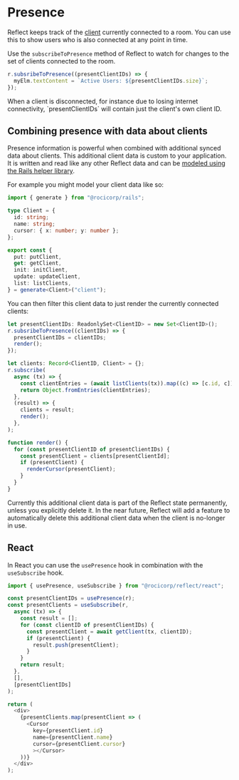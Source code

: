 
# Presence

Reflect keeps track of the [client](./rooms#clients) currently connected to a room. You can use
this to show users who is also connected at any point in time.

Use the `subscribeToPresence` method of Reflect to watch for changes to the set of clients connected to the room.

```ts
r.subsribeToPresence((presentClientIDs) => {
  myElm.textContent = `Active Users: ${presentClientIDs.size}`;
});
```

<Callout type="info">
  When a client is disconnected, for instance due to losing internet
  connectivity, `presentClientIDs` will contain just the client's own client ID.
</Callout>

## Combining presence with data about clients

Presence information is powerful when combined with additional synced data about clients.
This additional client data is custom to your application. It is written and read
like any other Reflect data and can be [modeled using the Rails helper library](./data-modeling).

For example you might model your client data like so:

```ts
import { generate } from "@rocicorp/rails";

type Client = {
  id: string;
  name: string;
  cursor: { x: number; y: number };
};

export const {
  put: putClient,
  get: getClient,
  init: initClient,
  update: updateClient,
  list: listClients,
} = generate<Client>("client");
```

You can then filter this client data to just render the currently connected clients:

```ts
let presentClientIDs: ReadonlySet<ClientID> = new Set<ClientID>();
r.subsribeToPresence((clientIDs) => {
  presentClientIDs = clientIDs;
  render();
});

let clients: Record<ClientID, Client> = {};
r.subscribe(
  async (tx) => {
    const clientEntries = (await listClients(tx)).map((c) => [c.id, c]);
    return Object.fromEntries(clientEntries);
  },
  (result) => {
    clients = result;
    render();
  },
);

function render() {
  for (const presentClientID of presentClientIDs) {
    const presentClient = clients[presentClientId];
    if (presentClient) {
      renderCursor(presentClient);
    }
  }
}
```

<Callout type="info">
  Currently this additional client data is part of the Reflect state
  permanently, unless you explicitly delete it. In the near future, Reflect will
  add a feature to automatically delete this additional client data when the
  client is no-longer in use.
</Callout>

## React

In React you can use the `usePresence` hook in combination with the `useSubscribe` hook.

```ts
import { usePresence, useSubscribe } from "@rocicorp/reflect/react";

const presentClientIDs = usePresence(r);
const presentClients = useSubscribe(r,
  async (tx) => {
    const result = [];
    for (const clientID of presentClientIDs) {
      const presentClient = await getClient(tx, clientID);
      if (presentClient) {
        result.push(presentClient);
      }
    }
    return result;
  },
  [],
  [presentClientIDs]
);

return (
  <div>
    {presentClients.map(presentClient => (
      <Cursor
        key={presentClient.id}
        name={presentClient.name}
        cursor={presentClient.cursor}
        ></Cursor>
    ))}
  </div>
);

```
